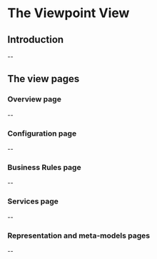 
= The Viewpoint View =


== Introduction ==
--

== The view pages ==

=== Overview page  ===
--

=== Configuration page ===
--

=== Business Rules page ===
--

=== Services page ===
--

=== Representation and meta-models pages ===
--
